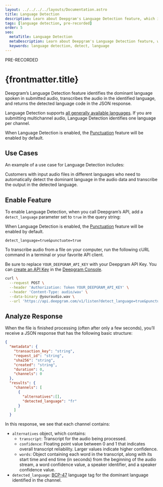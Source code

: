 ```yaml
---
layout: ../../../../layouts/Documentation.astro
title: Language Detection
description: Learn about Deepgram's Language Detection feature, which identifies the dominant language spoken in submitted audio.
tags: [language detection, pre-recorded]
order: 5
seo:
  metaTitle: Language Detection
  metaDescription: Learn about Deepgram's Language Detection feature, which identifies the dominant language spoken in submitted audio.
  keywords: language detection, detect, language
---
```


<div class="badge">PRE-RECORDED</div>

# {frontmatter.title}

Deepgram’s Language Detection feature identifies the dominant language spoken in submitted audio, transcribes the audio in the identified language, and returns the detected language code in the JSON response.

Language Detection supports [all generally available languages](/documentation/features/language/). If you are submitting multichannel audio, Language Detection identifies one language per channel.

When Language Detection is enabled, the [Punctuation](/documentation/features/punctuate/) feature will be enabled by default.

## Use Cases

An example of a use case for Language Detection includes:

Customers with input audio files in different languages who need to automatically detect the dominant language in the audio data and transcribe the output in the detected language.

## Enable Feature

To enable Language Detection, when you call Deepgram’s API, add a `detect_language` parameter set to `true` in the query string:

<Alert type="warning">

When Language Detection is enabled, the [Punctuation](/documentation/features/punctuate/) feature will be enabled by default.

</Alert>

`detect_language=true&punctuate=true`

To transcribe audio from a file on your computer, run the following cURL command in a terminal or your favorite API client.

<Alert type="info">

Be sure to replace `YOUR_DEEPGRAM_API_KEY` with your Deepgram API Key. You can [create an API Key](/documentation/getting-started/authentication/#create-an-api-key) in the [Deepgram Console](https://console.deepgram.com).

</Alert>

<CodeGroup title="curl">

<CodeBlock label="curl" active>

```bash
curl \
  --request POST \
  --header 'Authorization: Token YOUR_DEEPGRAM_API_KEY' \
  --header 'Content-Type: audio/wav' \
  --data-binary @youraudio.wav \
  --url 'https://api.deepgram.com/v1/listen?detect_language=true&punctuate=true'
```

</CodeBlock>

</CodeGroup>

## Analyze Response


When the file is finished processing (often after only a few seconds), you’ll receive a JSON response that has the following basic structure:

```json
{
  "metadata": {
    "transaction_key": "string",
    "request_id": "string",
    "sha256": "string",
    "created": "string",
    "duration": 0,
    "channels": 0
  },
  "results": {
    "channels": [
      {
        "alternatives":[],
        "detected_language": "fr"
      }
    ]
  }
```

In this response, we see that each channel contains:

- `alternatives` object, which contains:
    - `transcript`: Transcript for the audio being processed.
    -  `confidence`: Floating point value between 0 and 1 that indicates overall transcript reliability. Larger values indicate higher confidence.
    - `words`: Object containing each word in the transcript, along with its start time and end time (in seconds) from the beginning of the audio stream, a word confidence value, a speaker identifier, and a speaker confidence value.
- `detected_language`: [BCP-47](https://tools.ietf.org/html/bcp47) language tag for the dominant language identified in the channel.

